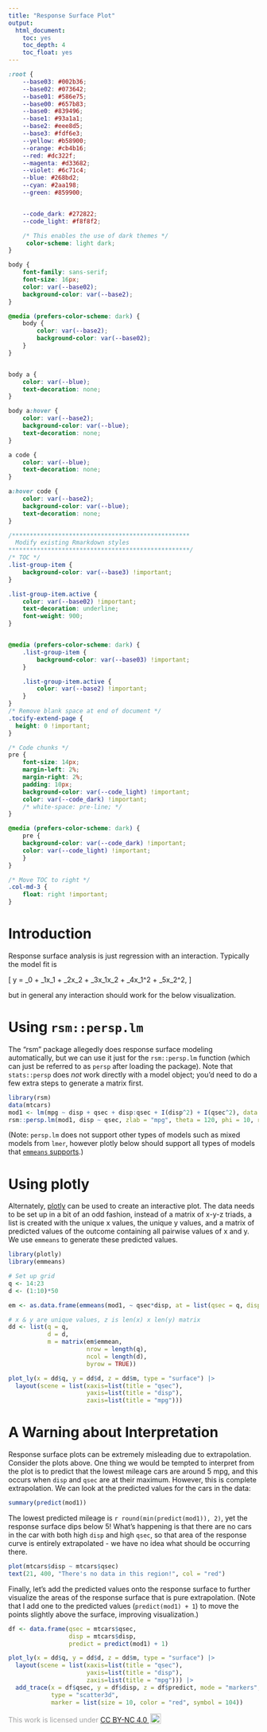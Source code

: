 ```yaml
---
title: "Response Surface Plot"
output:
  html_document:
    toc: yes
    toc_depth: 4
    toc_float: yes
---
```


```css
:root {
    --base03: #002b36;
    --base02: #073642;
    --base01: #586e75;
    --base00: #657b83;
    --base0: #839496;
    --base1: #93a1a1;
    --base2: #eee8d5;
    --base3: #fdf6e3;
    --yellow: #b58900;
    --orange: #cb4b16;
    --red: #dc322f;
    --magenta: #d33682;
    --violet: #6c71c4;
    --blue: #268bd2;
    --cyan: #2aa198;
    --green: #859900;


    --code_dark: #272822;
    --code_light: #f8f8f2;

    /* This enables the use of dark themes */
     color-scheme: light dark;
}

body {
    font-family: sans-serif;
    font-size: 16px;
    color: var(--base02);
    background-color: var(--base2);
}

@media (prefers-color-scheme: dark) {
    body {
        color: var(--base2);
        background-color: var(--base02);
    }
}


body a {
    color: var(--blue);
    text-decoration: none;
}

body a:hover {
    color: var(--base2);
    background-color: var(--blue);
    text-decoration: none;
}

a code {
    color: var(--blue);
    text-decoration: none;
}

a:hover code {
    color: var(--base2);
    background-color: var(--blue);
    text-decoration: none;
}

/**************************************************
  Modify existing Rmarkdown styles
***************************************************/
/* TOC */
.list-group-item {
    background-color: var(--base3) !important;
}

.list-group-item.active {
    color: var(--base02) !important;
    text-decoration: underline;
	font-weight: 900;
}


@media (prefers-color-scheme: dark) {
    .list-group-item {
        background-color: var(--base03) !important;
    }

    .list-group-item.active {
        color: var(--base2) !important;
    }
}
/* Remove blank space at end of document */
.tocify-extend-page {
  height: 0 !important;
}

/* Code chunks */
pre {
    font-size: 14px;
    margin-left: 2%;
    margin-right: 2%;
    padding: 10px;
    background-color: var(--code_light) !important;
    color: var(--code_dark) !important;
    /* white-space: pre-line; */
}

@media (prefers-color-scheme: dark) {
    pre {
    background-color: var(--code_dark) !important;
    color: var(--code_light) !important;
    }
}

/* Move TOC to right */
.col-md-3 {
    float: right !important;
}

```

# Introduction

Response surface analysis is just regression with an interaction. Typically the
model fit is

\[
    y = \beta_0 + \beta_1x_1 + \beta_2x_2 + \beta_3x_1x_2 + \beta_4x_1^2 + \beta_5x_2^2,
\]

but in general any interaction should work for the below visualization.

# Using `rsm::persp.lm`

The "rsm" package allegedly does response surface modeling automatically, but we
can use it just for the `rsm::persp.lm` function (which can just be referred to
as `persp` after loading the package). Note that `stats::persp` does *not* work
directly with a model object; you'd need to do a few extra steps to generate a
matrix first.

```r
library(rsm)
data(mtcars)
mod1 <- lm(mpg ~ disp + qsec + disp:qsec + I(disp^2) + I(qsec^2), data = mtcars)
rsm::persp.lm(mod1, disp ~ qsec, zlab = "mpg", theta = 120, phi = 10, r = 10)
```

(Note: `persp.lm` does not support other types of models such as mixed models
from `lmer`, however plotly below should support all types of models that
[`emmeans`
supports](https://cran.r-project.org/web/packages/emmeans/vignettes/models.html).)

# Using plotly

Alternately, [plotly](https://plotly.com/r/) can be used to create an
interactive plot. The data needs to be set up in a bit of an odd fashion,
instead of a matrix of x-y-z triads, a list is created with the unique x values,
the unique y values, and a matrix of predicted values of the outcome containing
all pairwise values of x and y. We use `emmeans` to generate these predicted
values.

```r
library(plotly)
library(emmeans)

# Set up grid
q <- 14:23
d <- (1:10)*50

em <- as.data.frame(emmeans(mod1, ~ qsec*disp, at = list(qsec = q, disp = d)))

# x & y are unique values, z is len(x) x len(y) matrix
dd <- list(q = q,
           d = d,
           m = matrix(em$emmean,
                      nrow = length(q),
                      ncol = length(d),
                      byrow = TRUE))

plot_ly(x = dd$q, y = dd$d, z = dd$m, type = "surface") |>
  layout(scene = list(xaxis=list(title = "qsec"),
                      yaxis=list(title = "disp"),
                      zaxis=list(title = "mpg")))
```


# A Warning about Interpretation

Response surface plots can be extremely misleading due to extrapolation.
Consider the plots above. One thing we would be tempted to interpret from the
plot is to predict that the lowest mileage cars are around 5 mpg, and this
occurs when `disp` and `qsec` are at their maximum. However, this is complete
extrapolation. We can look at the predicted values for the cars in the data:

```r
summary(predict(mod1))
```

The lowest predicted mileage is `r round(min(predict(mod1)), 2)`, yet the
response surface dips below 5! What's happening is that there are no cars in the
car with both high `disp` and high `qsec`, so that area of the response curve is
entirely extrapolated - we have no idea what should be occurring there.

```r
plot(mtcars$disp ~ mtcars$qsec)
text(21, 400, "There's no data in this region!", col = "red")
```

Finally, let's add the predicted values onto the response surface to further
visualize the areas of the response surface that is pure extrapolation. (Note
that I add one to the predicted values (`predict(mod1) + 1`) to move the points
slightly above the surface, improving visualization.)


```r
df <- data.frame(qsec = mtcars$qsec,
                 disp = mtcars$disp,
                 predict = predict(mod1) + 1)

plot_ly(x = dd$q, y = dd$d, z = dd$m, type = "surface") |>
  layout(scene = list(xaxis=list(title = "qsec"),
                      yaxis=list(title = "disp"),
                      zaxis=list(title = "mpg"))) |>
  add_trace(x = df$qsec, y = df$disp, z = df$predict, mode = "markers",
            type = "scatter3d",
            marker = list(size = 10, color = "red", symbol = 104))
```

<p id="license" style="color: rgb(161, 161, 161)">This work is licensed under
  <a href="http://creativecommons.org/licenses/by-nc/4.0/?ref=chooser-v1" target="_blank" rel="license noopener noreferrer" style="display:inline-block;">CC BY-NC 4.0
    <img style="height:1.5em!important;margin-left:3px;vertical-align:text-bottom;" src="https://errickson.net/images/cc-by-nc.png" alt="Creative Commons BY-NC image">
  </a>
</p>

